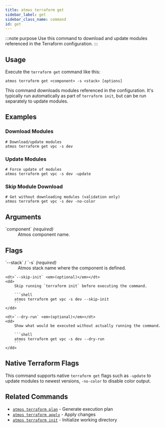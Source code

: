 ```yaml
---
title: atmos terraform get
sidebar_label: get
sidebar_class_name: command
id: get
---
```


:::note purpose
Use this command to download and update modules referenced in the Terraform configuration.
:::

<Screengrab title="atmos terraform get --help" slug="atmos-terraform-get--help" />

## Usage

Execute the `terraform get` command like this:

```shell
atmos terraform get <component> -s <stack> [options]
```

This command downloads modules referenced in the configuration. It's typically run automatically as part of `terraform init`, but can be run separately to update modules.

## Examples

### Download Modules

```shell
# Download/update modules
atmos terraform get vpc -s dev
```

### Update Modules

```shell
# Force update of modules
atmos terraform get vpc -s dev -update
```

### Skip Module Download

```shell
# Get without downloading modules (validation only)
atmos terraform get vpc -s dev -no-color
```

## Arguments

<dl>
    <dt>`component` <em>(required)</em></dt>
    <dd>
        Atmos component name.
    </dd>
</dl>

## Flags

<dl>
    <dt>`--stack` / `-s` <em>(required)</em></dt>
    <dd>
        Atmos stack name where the component is defined.
    </dd>

    <dt>`--skip-init` <em>(optional)</em></dt>
    <dd>
        Skip running `terraform init` before executing the command.

        ```shell
        atmos terraform get vpc -s dev --skip-init
        ```
    </dd>

    <dt>`--dry-run` <em>(optional)</em></dt>
    <dd>
        Show what would be executed without actually running the command.

        ```shell
        atmos terraform get vpc -s dev --dry-run
        ```
    </dd>
</dl>

## Native Terraform Flags

This command supports native `terraform get` flags such as `-update` to update modules to newest versions, `-no-color` to disable color output.

## Related Commands

- [`atmos terraform plan`](/cli/commands/terraform/terraform-plan) - Generate execution plan
- [`atmos terraform apply`](/cli/commands/terraform/terraform-apply) - Apply changes
- [`atmos terraform init`](/cli/commands/terraform/terraform-init) - Initialize working directory
